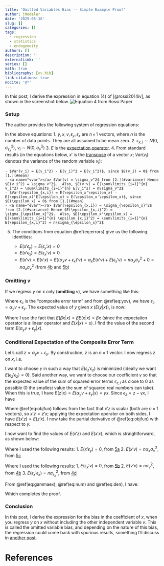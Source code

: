 ```yaml
---
title: 'Omitted Variables Bias -- Simple Example Proof'
author: jModeler
date: '2025-05-18'
slug: []
categories: []
tags:
  - regression
  - statistics
  - endogeneity
authors: []
description: ''
externalLink: ''
series: []
math: true
bibliography: [ov.bib]
link-citations: true
nocite: '@*'
---
```


In this post, I derive the expression in equation (4) of [@rossi2014iv], as shown in the screenshot below. 
![Equation 4 from Rossi Paper](eq_4.png)

### Setup
The author provides the following system of regression equations:

\begin{align}
y = & \beta x + \alpha_y v + \epsilon_y (\#eq:yxv) \\
x = & \alpha_x v + \epsilon_x (\#eq:xv) \\
E(\epsilon_y|x, v) = & 0 \,\, \& \,\, E(\epsilon_x|x, v) = 0 \,\, \& \,\, \epsilon_y \perp\!\!\!\perp \epsilon_x (\#eq:errors)
\end{align}

In the above equations:
1. <a name="mean"></a> $y, x, v, \epsilon_y, \epsilon_x$ are $n \, \times \, 1$ vectors, where $n$ is the number of data points. They are all assumed to be mean zero. 
2. <a name="variance"></a> $\epsilon_{x,i} \sim N(0, \sigma_{\epsilon_x}^2)$,  $v_i \sim N(0, \sigma_v^2)$ 
3. $E$ is the [expectation operator](https://en.wikipedia.org/wiki/Expected_value).
4. From standard results (in the equations below, $x'$ is the [transpose](https://en.wikipedia.org/wiki/Transpose) of a vector $x$; $Var(v_i)$ denotes the variance of the random variable $v_i$):

    - $Var(v_i) = E(v_i^2) - E(v_i)^2 = E(v_i^2)$, since $E(v_i) = 0$ from [1.](#mean)
    - <a name="vvar"></a> $Var(v) = \sigma_v^2$ from [2.](#variance) Hence $E(v_i^2) = \sigma_v^2$.  Also, $E(v'v) = E(\sum\limits_{i=1}^{n} v_i^2) = \sum\limits_{i=1}^{n} E(v_i^2) = n\sigma_v^2$
    - $Var(\epsilon_{x,i}) = E(\epsilon_x'\epsilon_x) - E(\epsilon_x)'E(\epsilon_x) = E(\epsilon_x'\epsilon_x)$, since $E(\epsilon_x) = 0$ from [1.](#mean)
    - <a name="evar"></a> $Var(\epsilon_{x,i}) = \sigma_{\epsilon_x}^2$ from [2.](#variance) Hence $E(\epsilon_{x,i}^2) = \sigma_{\epsilon_x}^2$.  Also, $E(\epsilon_x'\epsilon_x) = E(\sum\limits_{i=1}^{n} \epsilon_{x,i}^2) = \sum\limits_{i=1}^{n} E(\epsilon_{x,i}^2) = n\sigma_{\epsilon_x}^2$

5. The conditions from equation \@ref(eq:errors) give us the following identities:

    - <a name="xecorr"></a> $E(x'\epsilon_y) = E(\epsilon_y' x) = 0$ 
    - <a name="vecorr"></a> $E(v'\epsilon_x) = E(\epsilon_x' v) = 0$ 
    - <a name="vxcorr"></a> $E(x'v) = E(v'x) = E((\alpha_x v + \epsilon_x)'v) = \alpha_xE(v'v) + E(\epsilon_x'v) = n\alpha_x \sigma_v^2 + 0 = n\alpha_x \sigma_v^2$ (from [4b](#vvar) and [5b](#vecorr))

### Omitting $v$
If we regress $y$ on $x$ only (**omitting** $v$), we have something like this:

\begin{align}
y = \beta x + \epsilon_c
\end{align}

Where $\epsilon_c$ is the "composite error term" and from \@ref(eq:yxv), we have $\epsilon_c = \alpha_y v + \epsilon_y$. The expected value of $y$ given $x$ ($E(y|x)$), is now:

\begin{align}
E(y|x) = & E(\beta x | x) + E(\epsilon_c|x) \\
\implies E(y|x) = & \beta x + E(\alpha_y v + \epsilon_y|x)
\end{align}

Where I use the fact that $E(\beta x | x) = \beta E(x|x) = \beta x$ (since the expectation operator is a linear operator and $E(x|x) = x$). I find the value of the second term $E(\alpha_y v + \epsilon_y|x)$.

### Conditional Expectation of the Composite Error Term
Let's call $z = \alpha_y v + \epsilon_y$. By construction, $z$ is an $n \times 1$ vector. I now regress $z$ on $x$, i.e.
\begin{align}
z = & \gamma x + \epsilon_z \\
\implies \epsilon_z = & z - \gamma x
\end{align}

I want to choose $\gamma$ in such a way that $E(\epsilon_z'\epsilon_z)$ is minimized (ideally we want $E(\epsilon_z'\epsilon_z) = 0$). Said another way, we want to choose our coefficient $\gamma$ so that the expected value of the sum of squared error terms $\epsilon_{z,i}$ as close to $0$ as possible ($0$ the smallest value the sum of squared real numbers can take). When this is true, I have $E(z|x)= E(\alpha_y v + \epsilon_y|x) = \gamma x$. Since $\epsilon_z = z - \gamma x$, I have 

\begin{align}
E(\epsilon_z'\epsilon_z) = & E((z - \gamma x)'(z - \gamma x)) \\
\implies E(\epsilon_z'\epsilon_z) = & E(z'z - \gamma (x'z + z'x) + \gamma^2 x'x) \\
= & E(z'z) - \gamma E(x'z + z'x) + \gamma^2 E(x'x) \\
= & E(z'z) - 2 \gamma E(x'z) + \gamma^2 E(x'x) (\#eq:objfun)
\end{align}

Where \@ref(eq:objfun) follows from the fact that $x'z$ is scalar (both are $n \times 1$ vectors), so $x'z = z'x$; applying the expectation operator on both sides, I have $E(x'z) = E(z'x)$. I now take the partial derivative of \@ref(eq:objfun) with respect to $\gamma$.

\begin{align}
\frac{\partial E(\epsilon_z'\epsilon_z)}{\partial \gamma} = & \frac{\partial (E(z'z)}{\partial \gamma} - \frac{\partial (2 \gamma E(x'z))}{\partial \gamma} + \frac{\partial (\gamma^2 E(x'x))}{\partial \gamma} = 0 \\
  \implies & 0 - 2E(x'z) + 2 \gamma E(x'x) = 0 \\
  \implies & \gamma = \frac{E(x'z)}{E(x'x)} (\#eq:gammaex)
\end{align}

I now want to find the values of $E(x'z)$ and $E(x'x)$, which is straightforward, as shown below:

\begin{align}
E(x'z) = & E(x'(\alpha_y v + \epsilon_y)) \\
= & \alpha_y E(x'v) + E(x'\epsilon_y) \\
\implies E(x'z) = & n\alpha_y \alpha_x \sigma_v^2 + 0 = n\alpha_y \alpha_x \sigma_v^2 (\#eq:num)
\end{align}
Where I used the following results:
1. $E(x'\epsilon_y) = 0$, from [5a](#xecorr)
2. $E(x'v) = n\alpha_x \sigma_v^2$, from [5c](#vxcorr)

\begin{align}
E(x'x) = & E((\alpha_x v + \epsilon_x)'(\alpha_x v + \epsilon_x)) \\
       = & E(\alpha_x^2 v'v + \alpha_x \epsilon_x'v + \alpha_x v'\epsilon_x + \epsilon_x'\epsilon_x) \\
       = & \alpha_x^2 E( v'v) + 2 \alpha_x E( \epsilon_x'v ) + E(\epsilon_x'\epsilon_x) \\
\implies E(x'x) = & n\alpha_x^2 \sigma_v^2 + n\sigma_{\epsilon_x}^2 (\#eq:den)
\end{align}
Where I used the following results:
1. $E(\epsilon_x'v) = 0$, from [5b](#vecorr)
2. $E(v'v) = n\sigma_v^2$, from [4b](#vvar)
3. $E(\epsilon_x'\epsilon_x) = n\sigma_{\epsilon_x}^2$, from [4d](#evar)

From \@ref(eq:gammaex), \@ref(eq:num) and \@ref(eq:den), I have:
\begin{align}
  \gamma = & \frac{E(x'z)}{E(x'x)} =  \frac{n\alpha_y \alpha_x \sigma_v^2}{n(\alpha_x^2 \sigma_v^2 + \sigma_{\epsilon_x}^2)}  = \frac{\alpha_y \alpha_x \sigma_v^2}{\alpha_x^2 \sigma_v^2 + \sigma_{\epsilon_x}^2} \\
  E(z|x) = & E(\alpha_y v + \epsilon_y | x) =  \gamma x = \frac{\alpha_y \alpha_x \sigma_v^2}{\alpha_x^2 \sigma_v^2 + \sigma_{\epsilon_x}^2} x
\end{align}

Which completes the proof.

### Conclusion
In this post, I derive the expression for the bias in the coefficient of $x$, when you regress $y$ on $x$ without including the other independent variable $v$. This is called the omitted variable bias, and depending on the nature of this bias, the regression could come back with spurious results, something I'll discuss in [another post](https://jmodeler.github.io/posts/2025-05-20-when-prices-increase-demand-a-cautionary-tale-about-omitted-variable-bias/).


# References

